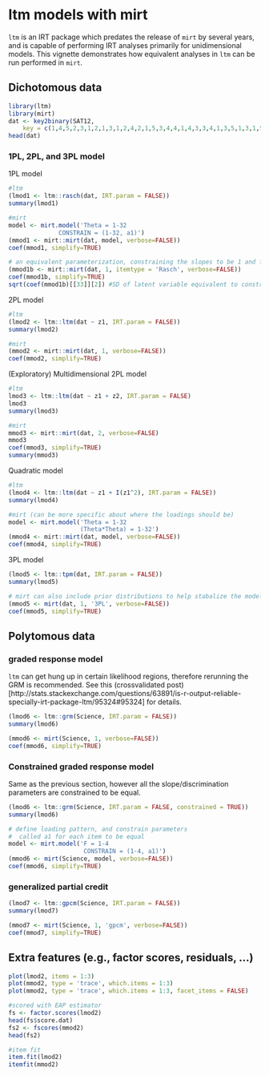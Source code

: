 ltm models with mirt
===================================

`ltm` is an IRT package which predates the release of `mirt` by several years, and is capable
of performing IRT analyses primarily for unidimensional models. This vignette demonstrates how 
equivalent analyses in `ltm` can be run performed in `mirt`. 

## Dichotomous data

```r
library(ltm)
library(mirt)
dat <- key2binary(SAT12,
    key = c(1,4,5,2,3,1,2,1,3,1,2,4,2,1,5,3,4,4,1,4,3,3,4,1,3,5,1,3,1,5,4,5))
head(dat)
```

### 1PL, 2PL, and 3PL model

1PL model

```r
#ltm
(lmod1 <- ltm::rasch(dat, IRT.param = FALSE))
summary(lmod1)

#mirt
model <- mirt.model('Theta = 1-32
              CONSTRAIN = (1-32, a1)')
(mmod1 <- mirt::mirt(dat, model, verbose=FALSE))
coef(mmod1, simplify=TRUE)

# an equivalent parameterization, constraining the slopes to be 1 and freeing the latent variance
(mmod1b <- mirt::mirt(dat, 1, itemtype = 'Rasch', verbose=FALSE))
coef(mmod1b, simplify=TRUE)
sqrt(coef(mmod1b)[[33]][2]) #SD of latent variable equivalent to constrained slopes
```

2PL model

```r
#ltm
(lmod2 <- ltm::ltm(dat ~ z1, IRT.param = FALSE))
summary(lmod2)

#mirt
(mmod2 <- mirt::mirt(dat, 1, verbose=FALSE))
coef(mmod2, simplify=TRUE)
```

(Exploratory) Multidimensional 2PL model

```r
#ltm 
lmod3 <- ltm::ltm(dat ~ z1 + z2, IRT.param = FALSE)
lmod3
summary(lmod3)

#mirt
mmod3 <- mirt::mirt(dat, 2, verbose=FALSE)
mmod3
coef(mmod3, simplify=TRUE)
summary(mmod3)
```

Quadratic model

```r
#ltm
(lmod4 <- ltm::ltm(dat ~ z1 + I(z1^2), IRT.param = FALSE))
summary(lmod4)

#mirt (can be more specific about where the loadings should be)
model <- mirt.model('Theta = 1-32
                    (Theta*Theta) = 1-32')
(mmod4 <- mirt::mirt(dat, model, verbose=FALSE))
coef(mmod4, simplify=TRUE)
```

3PL model

```r
(lmod5 <- ltm::tpm(dat, IRT.param = FALSE))
summary(lmod5)

# mirt can also include prior distributions to help stabalize the model
(mmod5 <- mirt(dat, 1, '3PL', verbose=FALSE))
coef(mmod5, simplify=TRUE)
```

## Polytomous data

### graded response model

`ltm` can get hung up in certain likelihood regions, therefore rerunning the GRM is recommended.
See this (crossvalidated post)[http://stats.stackexchange.com/questions/63891/is-r-output-reliable-specially-irt-package-ltm/95324#95324] for details.

```r
(lmod6 <- ltm::grm(Science, IRT.param = FALSE))
summary(lmod6)

(mmod6 <- mirt(Science, 1, verbose=FALSE))
coef(mmod6, simplify=TRUE)
```

### Constrained graded response model

Same as the previous section, however all the slope/discrimination parameters are constrained to be equal.

```r
(lmod6 <- ltm::grm(Science, IRT.param = FALSE, constrained = TRUE))
summary(lmod6)

# define loading pattern, and constrain parameters 
#  called a1 for each item to be equal
model <- mirt.model('F = 1-4
                     CONSTRAIN = (1-4, a1)') 
(mmod6 <- mirt(Science, model, verbose=FALSE))
coef(mmod6, simplify=TRUE)
```

### generalized partial credit

```r
(lmod7 <- ltm::gpcm(Science, IRT.param = FALSE))
summary(lmod7)

(mmod7 <- mirt(Science, 1, 'gpcm', verbose=FALSE))
coef(mmod7, simplify=TRUE)
```

## Extra features (e.g., factor scores, residuals, ...)

```r
plot(lmod2, items = 1:3)
plot(mmod2, type = 'trace', which.items = 1:3)
plot(mmod2, type = 'trace', which.items = 1:3, facet_items = FALSE)

#scored with EAP estimator
fs <- factor.scores(lmod2)
head(fs$score.dat)
fs2 <- fscores(mmod2)
head(fs2)

#item fit
item.fit(lmod2)
itemfit(mmod2)
```
